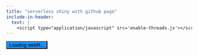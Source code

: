 ```yaml
---
title: "serverless shiny with github page"
include-in-header: 
  text: |
    <script type="application/javascript" src='enable-threads.js'></script>
---
```


```{=html}
<button class="btn btn-success btn-sm" type="button" style="background-color: dodgerblue" id="statusButton">
  <i class="fas fa-spinner fa-spin"></i>
  Loading webR...
</button>
<div id="iframeContainer"></div>
<script defer src="https://use.fontawesome.com/releases/v5.15.4/js/all.js" integrity="sha384-rOA1PnstxnOBLzCLMcre8ybwbTmemjzdNlILg8O7z1lUkLXozs4DHonlDtnE7fpc" crossorigin="anonymous"></script>

<script type="module">

  import { WebR } from 'https://webr.r-wasm.org/latest/webr.mjs';

  const webR = new WebR();
  // TODO
  const shinyScriptURL = 'https://raw.githubusercontent.com/rstudio/shiny/main/inst/examples/01_hello/app.R'
  const shinyScriptName = 'app.R'

  let webSocketHandleCounter = 0;
  let webSocketRefs = {};

  const loadShiny = async () => {
    try {
      document.getElementById('statusButton').innerHTML = `
        <i class="fas fa-spinner fa-spin"></i>
        Setting up websocket proxy and register service worker`;

      class WebSocketProxy {
        url;
        handle;
        bufferedAmount;
        readyState;
        constructor(_url) {
          this.url = _url
          this.handle = webSocketHandleCounter++;
          this.bufferedAmount = 0;
          this.shelter = null;
          webSocketRefs[this.handle] = this;

          webR.evalRVoid(`
                        onWSOpen <- options('webr_httpuv_onWSOpen')[[1]]
                        if (!is.null(onWSOpen)) {
                          onWSOpen(${this.handle},list(handle = ${this.handle}))
                        }`)
                        
          setTimeout(() => { 
            this.readyState = 1;
            this.onopen()}, 
            0);
        }

        async send(msg) {
          webR.evalRVoid(`
          onWSMessage <- options('webr_httpuv_onWSMessage')[[1]]
          if (!is.null(onWSMessage)) {onWSMessage(${this.handle}, FALSE, '${msg}')}
          `)
        }
      }

      await webR.init();
      console.log('webR ready');

      (async () => {
        for (; ;) {
          const output = await webR.read();
          switch (output.type) {
            case 'stdout':
              console.log(output.data)
              break;
            case 'stderr':
              console.log(output.data)
              break;
            case '_webR_httpuv_TcpResponse':
              const registration = await navigator.serviceWorker.getRegistration();
              registration.active.postMessage({
                type: "wasm-http-response",
                uuid: output.uuid,
                response: output.data,
              });
              break;
            case '_webR_httpuv_WSResponse':
              const event = { data: output.data.message };
              webSocketRefs[output.data.handle].onmessage(event);
              console.log(event)
              break;
          }
        }
      })();
      // TODO
      const registration = await navigator.serviceWorker.register('/wasmR/httpuv-serviceworker.js', { scope: '/wasmR/' }).catch((error) => {
      console.error('Service worker registration error:', error);
      });

      if ('serviceWorker' in navigator) {
        navigator.serviceWorker.getRegistration()
          .then((registration) => {
            if (registration) {
              const scope = registration.scope;
              console.log('Service worker scope:', scope);
            } else {
              console.log('No registered service worker found.');
            }
          })
          .catch((error) => {
            console.error('Error retrieving service worker registration:', error);
          });
      } else {
        console.log('Service workers not supported.');
      }

      await navigator.serviceWorker.ready;
      window.addEventListener('beforeunload', async () => {
        await registration.unregister();
      });
      console.log("service worker registered");

      document.getElementById('statusButton').innerHTML = `
        <i class="fas fa-spinner fa-spin"></i>
        Downloading R script...
      `;
      await webR.evalR("download.file('" + shinyScriptURL + "', '" + shinyScriptName + "')");
      console.log("file downloaded");

      document.getElementById('statusButton').innerHTML = `
        <i class="fas fa-spinner fa-spin"></i>
        Installing packages...
      `;
      await webR.installPackages(["shiny", "jsonlite"])

      document.getElementById('statusButton').innerHTML = `
        <i class="fas fa-spinner fa-spin"></i>
        Loading app...
      `;

      webR.writeConsole(`
          library(shiny)
          runApp('` + shinyScriptName + `')
      `);

      // Setup listener for service worker messages
      navigator.serviceWorker.addEventListener('message', async (event) => {
        if (event.data.type === 'wasm-http-fetch') {
          var url = new URL(event.data.url);
          var pathname = url.pathname.replace(/.*\/__wasm__\/([0-9a-fA-F-]{36})/, "");
          var query = url.search.replace(/^\?/, '');
          webR.evalRVoid(`
                     onRequest <- options("webr_httpuv_onRequest")[[1]]
                     if (!is.null(onRequest)) {
                       onRequest(
                         list(
                           PATH_INFO = "${pathname}",
                           REQUEST_METHOD = "${event.data.method}",
                           UUID = "${event.data.uuid}",
                           QUERY_STRING = "${query}"
                         )
                       )
                     }
                     `);
        }
      });

      // Register with service worker and get our client ID
      const clientId = await new Promise((resolve) => {
        navigator.serviceWorker.addEventListener('message', function listener(event) {
          if (event.data.type === 'registration-successful') {
            navigator.serviceWorker.removeEventListener('message', listener);
            resolve(event.data.clientId);
            console.log("event data:")
            console.log(event.data)
          }
        });
        registration.active.postMessage({ type: "register-client" });
      });
      console.log('I am client: ', clientId);
      console.log("serviceworker proxy is ready");

      // Load the WASM httpuv hosted page in an iframe
      const containerDiv = document.getElementById('iframeContainer');
      let iframe = document.createElement('iframe');
      iframe.id = 'app';
      iframe.src = `./__wasm__/${clientId}/`;
      iframe.frameBorder = '0';
      iframe.style.width = '100%';
      iframe.style.height = '600px'; // Adjust the height as needed
      iframe.style.overflow = 'auto';
      containerDiv.appendChild(iframe);

      // Install the websocket proxy for chatting to httpuv
      iframe.contentWindow.WebSocket = WebSocketProxy;

      document.getElementById('statusButton').innerHTML = `
          <i class="fas fa-check-circle"></i>
          App loaded!
      `;
      document.getElementById('statusButton').style.backgroundColor = 'green';
      console.log("App loaded!");

    } catch (error) {
      console.log("Error:", error);
      document.getElementById('statusButton').innerHTML = `
        <i class="fas fa-times-circle"></i>
        Something went wrong...
      `;
      document.getElementById('statusButton').style.backgroundColor = 'red';
    }
  };

  loadShiny();

</script>
```